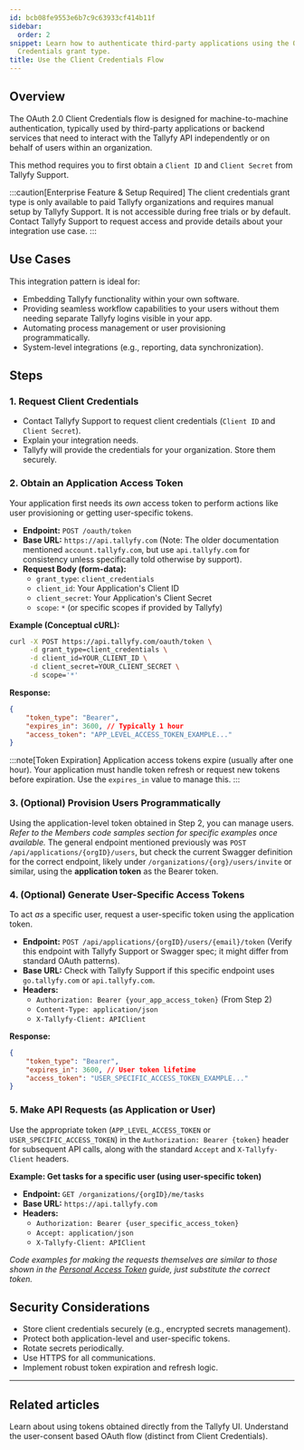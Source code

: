 ```yaml
---
id: bcb08fe9553e6b7c9c63933cf414b11f
sidebar:
  order: 2
snippet: Learn how to authenticate third-party applications using the OAuth 2.0 Client
  Credentials grant type.
title: Use the Client Credentials Flow
---
```


## Overview

The OAuth 2.0 Client Credentials flow is designed for machine-to-machine authentication, typically used by third-party applications or backend services that need to interact with the Tallyfy API independently or on behalf of users within an organization.

This method requires you to first obtain a `Client ID` and `Client Secret` from Tallyfy Support.

:::caution[Enterprise Feature & Setup Required]
The client credentials grant type is only available to paid Tallyfy organizations and requires manual setup by Tallyfy Support. It is not accessible during free trials or by default. Contact Tallyfy Support to request access and provide details about your integration use case.
:::

## Use Cases

This integration pattern is ideal for:

-   Embedding Tallyfy functionality within your own software.
-   Providing seamless workflow capabilities to your users without them needing separate Tallyfy logins visible in your app.
-   Automating process management or user provisioning programmatically.
-   System-level integrations (e.g., reporting, data synchronization).

## Steps

### 1. Request Client Credentials

-   Contact Tallyfy Support to request client credentials (`Client ID` and `Client Secret`).
-   Explain your integration needs.
-   Tallyfy will provide the credentials for your organization. Store them securely.

### 2. Obtain an Application Access Token

Your application first needs its *own* access token to perform actions like user provisioning or getting user-specific tokens.

-   **Endpoint:** `POST /oauth/token`
-   **Base URL:** `https://api.tallyfy.com` (Note: The older documentation mentioned `account.tallyfy.com`, but use `api.tallyfy.com` for consistency unless specifically told otherwise by support).
-   **Request Body (form-data):**
    -   `grant_type`: `client_credentials`
    -   `client_id`: Your Application's Client ID
    -   `client_secret`: Your Application's Client Secret
    -   `scope`: `*` (or specific scopes if provided by Tallyfy)

**Example (Conceptual cURL):**

```bash
curl -X POST https://api.tallyfy.com/oauth/token \
     -d grant_type=client_credentials \
     -d client_id=YOUR_CLIENT_ID \
     -d client_secret=YOUR_CLIENT_SECRET \
     -d scope='*'
```

**Response:**

```json
{
    "token_type": "Bearer",
    "expires_in": 3600, // Typically 1 hour
    "access_token": "APP_LEVEL_ACCESS_TOKEN_EXAMPLE..."
}
```

:::note[Token Expiration]
Application access tokens expire (usually after one hour). Your application must handle token refresh or request new tokens before expiration. Use the `expires_in` value to manage this.
:::

### 3. (Optional) Provision Users Programmatically

Using the application-level token obtained in Step 2, you can manage users. *Refer to the Members code samples section for specific examples once available.* The general endpoint mentioned previously was `POST /api/applications/{orgID}/users`, but check the current Swagger definition for the correct endpoint, likely under `/organizations/{org}/users/invite` or similar, using the **application token** as the Bearer token.

### 4. (Optional) Generate User-Specific Access Tokens

To act *as* a specific user, request a user-specific token using the application token.

-   **Endpoint:** `POST /api/applications/{orgID}/users/{email}/token` (Verify this endpoint with Tallyfy Support or Swagger spec; it might differ from standard OAuth patterns).
-   **Base URL:** Check with Tallyfy Support if this specific endpoint uses `go.tallyfy.com` or `api.tallyfy.com`.
-   **Headers:**
    -   `Authorization: Bearer {your_app_access_token}` (From Step 2)
    -   `Content-Type: application/json`
    -   `X-Tallyfy-Client: APIClient`

**Response:**

```json
{
    "token_type": "Bearer",
    "expires_in": 3600, // User token lifetime
    "access_token": "USER_SPECIFIC_ACCESS_TOKEN_EXAMPLE..."
}
```

### 5. Make API Requests (as Application or User)

Use the appropriate token (`APP_LEVEL_ACCESS_TOKEN` or `USER_SPECIFIC_ACCESS_TOKEN`) in the `Authorization: Bearer {token}` header for subsequent API calls, along with the standard `Accept` and `X-Tallyfy-Client` headers.

**Example: Get tasks for a specific user (using user-specific token)**

-   **Endpoint:** `GET /organizations/{orgID}/me/tasks`
-   **Base URL:** `https://api.tallyfy.com`
-   **Headers:**
    -   `Authorization: Bearer {user_specific_access_token}`
    -   `Accept: application/json`
    -   `X-Tallyfy-Client: APIClient`

*Code examples for making the requests themselves are similar to those shown in the [Personal Access Token](./personal-access-token/) guide, just substitute the correct token.*

## Security Considerations

-   Store client credentials securely (e.g., encrypted secrets management).
-   Protect both application-level and user-specific tokens.
-   Rotate secrets periodically.
-   Use HTTPS for all communications.
-   Implement robust token expiration and refresh logic.

---


## Related articles
<CardGrid>
<LinkTitleCard header="<b>Authentication > Get & Use a Personal Access Token</b>" href="./personal-access-token/"> Learn about using tokens obtained directly from the Tallyfy UI. </LinkTitleCard>
<LinkTitleCard header="<b>Open Api > OAuth Authorization Flow for Third-Party Applications</b>" href="../oauth-authorization-flow/" > Understand the user-consent based OAuth flow (distinct from Client Credentials). </LinkTitleCard>
</CardGrid>